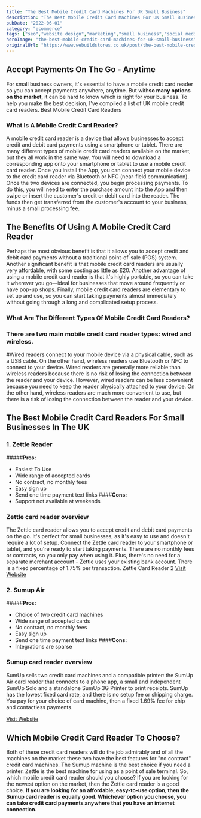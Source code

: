 ```yaml
---
title: "The Best Mobile Credit Card Machines For UK Small Business"
description: "The Best Mobile Credit Card Machines For UK Small Business"
pubDate: "2022-06-01"
category: "ecommerce"
tags: ["seo","website design","marketing","small business","social media"]
heroImage: "the-best-mobile-credit-card-machines-for-uk-small-business"
originalUrl: "https://www.webuildstores.co.uk/post/the-best-mobile-credit-card-machines-for-uk-small-business"
---
```



## Accept Payments On The Go - Anytime

For small business owners, it's essential to have a mobile credit card reader so you can accept payments anywhere, anytime. But with**so many options on the market**, it can be hard to know which is right for your business. To help you make the best decision, I've compiled a list of UK mobile credit card readers.
Best Mobile Credit Card Readers

### What Is A Mobile Credit Card Reader?

A mobile credit card reader is a device that allows businesses to accept credit and debit card payments using a smartphone or tablet.
There are many different types of mobile credit card readers available on the market, but they all work in the same way.
You will need to download a corresponding app onto your smartphone or tablet to use a mobile credit card reader. Once you install the App, you can connect your mobile device to the credit card reader via Bluetooth or NFC (near-field communication).
Once the two devices are connected, you begin processing payments. To do this, you will need to enter the purchase amount into the App and then swipe or insert the customer's credit or debit card into the reader.
The funds then get transferred from the customer's account to your business, minus a small processing fee.

## The Benefits Of Using A Mobile Credit Card Reader

Perhaps the most obvious benefit is that it allows you to accept credit and debit card payments without a traditional point-of-sale (POS) system.
Another significant benefit is that mobile credit card readers are usually very affordable, with some costing as little as £20.
Another advantage of using a mobile credit card reader is that it's highly portable, so you can take it wherever you go—ideal for businesses that move around frequently or have pop-up shops.
Finally, mobile credit card readers are elementary to set up and use, so you can start taking payments almost immediately without going through a long and complicated setup process.

### What Are The Different Types Of Mobile Credit Card Readers?

### There are two main mobile credit card reader types: wired and wireless.

#Wired readers connect to your mobile device via a physical cable, such as a USB cable. On the other hand, wireless readers use Bluetooth or NFC to connect to your device.
Wired readers are generally more reliable than wireless readers because there is no risk of losing the connection between the reader and your device. However, wired readers can be less convenient because you need to keep the reader physically attached to your device.
On the other hand, wireless readers are much more convenient to use, but there is a risk of losing the connection between the reader and your device.

## The Best Mobile Credit Card Readers For Small Businesses In The UK

### 1\. Zettle Reader

#####**Pros:** - Easiest To Use
- Wide range of accepted cards - No contract, no monthly fees
- Easy sign up - Send one time payment text links
####**Cons:** - Support not available at weekends

### Zettle card reader overview
The Zettle card reader allows you to accept credit and debit card payments on the go. It's perfect for small businesses, as it's easy to use and doesn't require a lot of setup. Connect the Zettle card reader to your smartphone or tablet, and you're ready to start taking payments.
There are no monthly fees or contracts, so you only pay when using it. Plus, there's no need for a separate merchant account - Zettle uses your existing bank account. There is a fixed percentage of 1.75% per transaction.
Zettle Card Reader 2
[Visit Website](https://www.zettle.com)

### 2\. Sumup Air

#####**Pros:** - Choice of two credit card machines
- Wide range of accepted cards - No contract, no monthly fees
- Easy sign up - Send one time payment text links
####**Cons:** - Integrations are sparse

### Sumup card reader overview
SumUp sells two credit card machines and a compatible printer: the SumUp Air card reader that connects to a phone app, a small and independent SumUp Solo and a standalone SumUp 3G Printer to print receipts.
SumUp has the lowest fixed card rate, and there is no setup fee or shipping charge. You pay for your choice of card machine, then a fixed 1.69% fee for chip and contactless payments.

[Visit Website](https://www.sumup.co.uk)

## Which Mobile Credit Card Reader To Choose?

Both of these credit card readers will do the job admirably and of all the machines on the market these two have the best features for "no contract" credit card machines.
The Sumup machine is the best choice if you need a printer.
Zettle is the best machine for using as a point of sale terminal.
So, which mobile credit card reader should you choose? If you are looking for the newest option on the market, then the Zettle card reader is a good choice.
**If you are looking for an affordable, easy-to-use option, then the Sumup card reader is equally good. Whichever option you choose, you can take credit card payments anywhere that you have an internet connection.**
